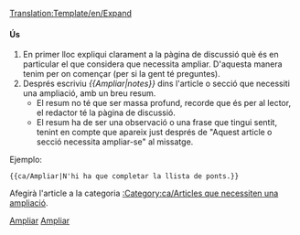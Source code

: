 <noinclude>[[Translation:Template/en/Expand]]</noinclude><noinclude></noinclude>{{ca/Metacaixa d'avís| tipus = informació
| imatge= en/Expand.png
| text  = Aquest article o secció necessita '''[{{SERVER}}{{localurl:{{NAMESPACE}}:{{PAGENAME}}|action=edit}} ampliar-se]'''. {{{1|}}}<p>Podeu trobar més informació sobre què és necessari ampliar exactament a la pàgina de [[Talk:{{PAGENAME}}|discussió]] d'aquest article. Recorde utilitzar el [[ca/Manual d'estil|manual d'estilo]] y llevar aquesta plantilla quan s'hagi ampliat l'article.</p>
}}<includeonly>{{{1|[[Category:ca/Articles que necessiten una ampliació]]}}}</includeonly><noinclude>

====Ús====
#En primer lloc expliqui clarament a la pàgina de discussió què és en particular el que considera que necessita ampliar. D'aquesta manera tenim per on començar (per si la gent té preguntes).
#Després escriviu ''<nowiki>{{</nowiki>Ampliar|notes<nowiki>}}</nowiki>'' dins l'article o secció que necessiti una ampliació, amb un breu resum.
#*El resum no té que ser massa profund, recorde que és per al lector, el redactor té la pàgina de discussió.
#*El resum ha de ser una observació o una frase que tingui sentit, tenint en compte que apareix just després de "Aquest article o secció necessita ampliar-se" al missatge.

Ejemplo:
<pre>{{ca/Ampliar|N'hi ha que completar la llista de ponts.}}</pre>

Afegirà l'article a la categoria [[:Category:ca/Articles que necessiten una ampliació]].

[[Category:ca/Plantilles|Ampliar]][[Category:ca/Caixes de missatges|Ampliar]]</noinclude>